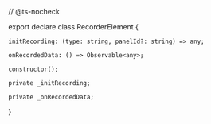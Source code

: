 // @ts-nocheck

export declare class RecorderElement {

    initRecording: (type: string, panelId?: string) => any;

    onRecordedData: () => Observable<any>;

    constructor();

    private _initRecording;

    private _onRecordedData;
}
